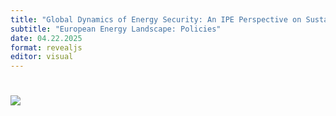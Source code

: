 ```yaml
---
title: "Global Dynamics of Energy Security: An IPE Perspective on Sustainable Supply Chains in Europe"
subtitle: "European Energy Landscape: Policies"
date: 04.22.2025
format: revealjs
editor: visual
---
```


# 

![](images/Lecture 7.png)
